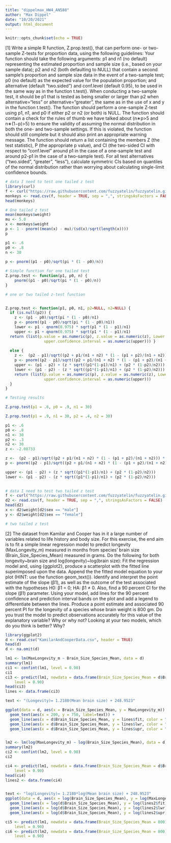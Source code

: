 ```yaml
---
title: "dippelmax_HW4_AN588"
author: "Max Dippel"
date: "10/20/2021"
output: html_document
---
```


```r
knitr::opts_chunk$set(echo = TRUE)
```
[1] Write a simple R function, Z.prop.test(), that can perform one- or two-sample Z-tests for proportion data, using the following guidelines:
Your function should take the following arguments: p1 and n1 (no default) representing the estimated proportion and sample size (i.e., based on your sample data); p2 and n2 (both defaulting to NULL) that contain a second sample’s proportion and sample size data in the event of a two-sample test; p0 (no default) as the expected value for the population proportion; and alternative (default “two.sided”) and conf.level (default 0.95), to be used in the same way as in the function t.test().
When conducting a two-sample test, it should be p1 that is tested as being smaller or larger than p2 when alternative=“less” or alternative=“greater”, the same as in the use of x and y in the function t.test().
The function should perform a one-sample Z-test using p1, n1, and p0 if either p2 or n2 (or both) is NULL.
The function should contain a check for the rules of thumb we have talked about (n∗p>5 and n∗(1−p)>5) to ensure the validity of assuming the normal distribution in both the one- and two-sample settings. If this is violated, the function should still complete but it should also print an appropriate warning message.
The function should return a list containing the members Z (the test statistic), P (the appropriate p value), and CI (the two-sided CI with respect to “conf.level” around p1 in the case of a one-sample test and around p2-p1 in the case of a two-sample test). For all test alternatives (“two.sided”, “greater”, “less”), calculate symmetric CIs based on quantiles of the normal distribution rather than worrying about calculating single-limit confidence bounds.

```r
# data I need to test one tailed z test
library(curl)
f <- curl("https://raw.githubusercontent.com/fuzzyatelin/fuzzyatelin.github.io/master/AN588_Fall21/vervet-weights.csv")
monkeys <- read.csv(f, header = TRUE, sep = ",", stringsAsFactors = FALSE)
head(monkeys)
```


```r
# One tailed z test
mean(monkeys$weight)
mu <- 5.0
x <- monkeys$weight
p <- 1 - pnorm((mean(x) - mu)/(sd(x)/sqrt(length(x))))
p

p1 <- .6
p0 <- .8
n <- 30
  
p <- pnorm((p1 - p0)/sqrt(pi * (1 - p0)/n))
```

```r
# Simple function for one tailed test
Z.prop.test <- function(p1, p0, n) {
    pnorm((p1 - p0)/sqrt(pi * (1 - p0)/n))
}
```


```r
# one or two tailed z-test function


Z.prop.test <- function(p1, p0, n1, p2=NULL, n2=NULL) { 
  if (is.null(p2)) {
    z <- (p1 - p0)/sqrt(pi * (1 - p0)/n1)
    p <- pnorm((p1 - p0)/sqrt(pi * (1 - p0)/n1))
    lower <- p1 - qnorm(0.975) * sqrt(p1 * (1 - p1)/n1)
    upper <- p1 + qnorm(0.975) * sqrt(p1 * (1 - p1)/n1)
  return (list(p.value = as.numeric(p), z.value = as.numeric(z), Lower.confidence.interval = as.numeric(lower), 
                 upper.confidence.interval = as.numeric(upper))) } 
  
  else {
    z <-  (p2 - p1)/sqrt((p2 + p1/(n1 + n2) * (1 - (p1 + p2)/(n1 + n2))) * (1/n1 + 1/n2))
    p <- pnorm((p2 - p1)/sqrt((p2 + p1/(n1 + n2) * (1 - (p1 + p2)/(n1 + n2))) * (1/n1 + 1/n2)))
    upper <- (p1 - p2) + (z * sqrt((p1*(1-p1)/n1) + (p2 * (1-p2)/n2)))
    lower <- (p1 - p2) - (z * sqrt((p1*(1-p1)/n1) + (p2 * (1-p2)/n2)))
    return (list(p.value = as.numeric(p), z.value = as.numeric(z), Lower.confidence.interval = as.numeric(lower), 
                 upper.confidence.interval = as.numeric(upper)))
  }
}


```

```r
# Testing results

Z.prop.test(p1 = .6, p0 = .9, n1 = 30)

Z.prop.test(p1 = .9, n1 = 30, p2 = .4, n2 = 30)

p1 <- .6
p0 <- .8
n1 <- 30
p2 <- .3
n2 <- 30
z <- -2.08733

z <-  (p2 - p1)/sqrt((p2 + p1/(n1 + n2) * (1 - (p1 + p2)/(n1 + n2))) * (1/n1 + 1/n2))
p <- pnorm((p2 - p1)/sqrt((p2 + p1/(n1 + n2) * (1 - (p1 + p2)/(n1 + n2))) * (1/n1 + 1/n2)))

upper <- (p1 - p2) + (z * sqrt((p1*(1-p1)/n1) + (p2 * (1-p2)/n2)))
lower <- (p1 - p2) - (z * sqrt((p1*(1-p1)/n1) + (p2 * (1-p2)/n2)))
  
```





```r
# data I need to test two tailed z test
f <- curl("https://raw.githubusercontent.com/fuzzyatelin/fuzzyatelin.github.io/master/AN588_Fall21/colobus-weights.csv")
d2 <- read.csv(f, header = TRUE, sep = ",", stringsAsFactors = FALSE)
head(d2)
x <- d2$weight[d2$sex == "male"]
y <- d2$weight[d2$sex == "female"]
```

```r
# two tailed z test 

```




[2] The dataset from Kamilar and Cooper has in it a large number of variables related to life history and body size. For this exercise, the end aim is to fit a simple linear regression model to predict longevity (MaxLongevity_m) measured in months from species’ brain size (Brain_Size_Species_Mean) measured in grams. Do the following for both longevity~brain size and log(longevity)~log(brain size):
Fit the regression model and, using {ggplot2}, produce a scatterplot with the fitted line superimposed upon the data. Append the the fitted model equation to your plot (HINT: use the function geom_text()).
Identify and interpret the point estimate of the slope (β1), as well as the outcome of the test associated with the hypotheses H0: β1 = 0; HA: β1 ≠ 0. Also, find a 90 percent CI for the slope (β1) parameter.
Using your model, add lines for the 90 percent confidence and prediction interval bands on the plot and add a legend to differentiate between the lines.
Produce a point estimate and associated 90 percent PI for the longevity of a species whose brain weight is 800 gm. Do you trust the model to predict observations accurately for this value of the explanatory variable? Why or why not?
Looking at your two models, which do you think is better? Why?

```r
library(ggplot2)
d <- read.csv("KamilarAndCooperData.csv", header = TRUE)
head(d)
d <- na.omit(d)

lm1 <- lm(MaxLongevity_m ~ Brain_Size_Species_Mean, data = d)
summary(lm1)
ci1 <- confint(lm1, level = 0.90)
ci1
ci3 <- predict(lm1, newdata = data.frame(Brain_Size_Species_Mean = d$Brain_Size_Species_Mean), interval = "confidence",
    level = 0.90)
head(ci3)
lines <- data.frame(ci3)

text <- "(Longevity)= 1.2180(Mean brain size) + 248.9523"

ggplot(data = d, aes(x = Brain_Size_Species_Mean, y = MaxLongevity_m)) + geom_point(color="darkorange3") + 
  geom_text(aes(x = 200, y = 750, label=text)) + 
  geom_line(aes(x = d$Brain_Size_Species_Mean, y = lines$fit, color = "black")) +
  geom_line(aes(x = d$Brain_Size_Species_Mean, y = lines$lwr, color = "orange")) + 
  geom_line(aes(x = d$Brain_Size_Species_Mean, y = lines$upr, color = "purple")) + scale_fill_manual(values=c("orange", "black", "purple")) + scale_color_manual(values=c("orange", "black", "purple")) + scale_color_discrete(name = "legend", labels = c("Fit", "Lower", "Upper"))


lm2 <- lm(log(MaxLongevity_m) ~ log(Brain_Size_Species_Mean), data = d)
summary(lm2)
ci2 <- confint(lm2, level = 0.90)
ci2

ci4 <- predict(lm1, newdata = data.frame(Brain_Size_Species_Mean = d$Brain_Size_Species_Mean), interval = "confidence",
    level = 0.90)
head(ci4)
lines2 <- data.frame(ci4)


text <- "log(Longevity)= 1.2180*log(Mean brain size) + 248.9523"
ggplot(data = d, aes(x = log(Brain_Size_Species_Mean), y = log(MaxLongevity_m))) + geom_point(color="darkorange") + geom_text(aes(x = 4, y = 7, label=text)) + 
  geom_line(aes(x = log(d$Brain_Size_Species_Mean), y = log(lines2$fit)), colour = "black") +
  geom_line(aes(x = log(d$Brain_Size_Species_Mean), y = log(lines2$lwr)), colour = "orange") + 
  geom_line(aes(x = log(d$Brain_Size_Species_Mean), y = log(lines2$upr)), colour = "darkorchid4") + scale_color_manual(name = "Lines", values = c("Fit" = "black", "Lower" = "orange", "Upper" = "darkorchid4"))

ci5 <- predict(lm1, newdata = data.frame(Brain_Size_Species_Mean = 800), interval = "prediction",
    level = 0.90)
ci6 <- predict(lm2, newdata = data.frame(Brain_Size_Species_Mean = 800), interval = "prediction",
    level = 0.90)

```

